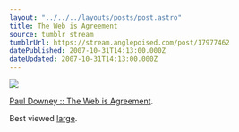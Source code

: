 ```yaml
---
layout: "../../../layouts/posts/post.astro"
title: The Web is Agreement
source: tumblr stream
tumblrUrl: https://stream.anglepoised.com/post/17977462
datePublished: 2007-10-31T14:13:00.000Z
dateUpdated: 2007-10-31T14:13:00.000Z
---
```


![](/images/notes/17977462.jpg)

[Paul Downey :: The Web is Agreement](http://blog.whatfettle.com/2007/10/31/the_web_is_agreement/).

Best viewed [large](http://www.flickr.com/photo_zoom.gne?id=1805709102&size=o).
